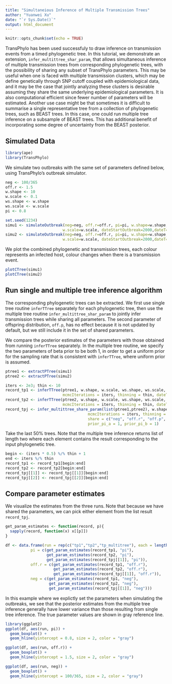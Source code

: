 ```yaml
---
title: "Simultaneious Inference of Multiple Transmission Trees"
author: "Yuanwei Xu"
date: "`r Sys.Date()`"
output: html_document
---
```


```r
knitr::opts_chunk$set(echo = TRUE)
```

TransPhylo has been used successfuly to draw inference on transmission events from a timed phylogenetic tree. In this tutorial, we demonstrate an extension, `infer_multittree_shar_param`, that allows simultaneous inference of multiple transmission trees from corresponding phylogenetic trees, with the possibility of sharing any subset of TransPhylo parameters. This may be useful when one is faced with multiple transmission clusters, which may be define genetically through SNP cutoff coupled with epidemiological data, and it may be the case that jointly analyzing these clusters is desirable assuming they share the same underlying epidemiological parameters. It is also computational efficient since fewer number of parameters will be estimated. Another use case might be that sometimes it is difficult to summarise a single representative tree from a collection of phylogenetic trees, such as BEAST trees. In this case, one could run multiple tree inference on a subsample of BEAST trees. This has additional benefit of incorporating some degree of uncertainty from the BEAST posterior.


## Simulated Data

```r
library(ape)
library(TransPhylo)
```

We simulate two outbreaks with the same set of parameters defined below, using TransPhylo's outbreak simulator. 

```r
neg <- 100/365
off.r <- 1.5
w.shape <- 10
w.scale <- 0.1
ws.shape <- w.shape
ws.scale <- w.scale
pi <- 0.8

set.seed(1234)
simu1 <- simulateOutbreak(neg=neg, off.r=off.r, pi=pi, w.shape=w.shape,
                         w.scale=w.scale, dateStartOutbreak=2000,dateT=2005)
simu2 <- simulateOutbreak(neg=neg, off.r=off.r, pi=pi, w.shape=w.shape,
                         w.scale=w.scale, dateStartOutbreak=2000,dateT=2005)
```

We plot the combined phylogenetic and transmission trees, each colour represents an infected host, colour changes when there is a transmission event.
```r
plotCTree(simu1)
plotCTree(simu2)
```

## Run single and multiple tree inference algorithm

The corresponding phylogenetic trees can be extracted. We first use single tree routine `inferTTree` separately for each phylogenetic tree, then use the multiple tree routine `infer_multittree_shar_param` to jointly infer transmission trees while sharing all parameters. The second parameter of offspring distribution, `off.p`, has no effect because it is not updated by default, but we still include it in the set of shared parameters.   

We compare the posterior estimates of the parameters with those obtained from running `inferTTree` separately. In the multiple tree routine, we specify the two parameters of beta prior to be both 1, in order to get a uniform prior for the sampling rate that is consistent with `inferTTree`, where uniform prior is assumed.

```r
ptree1 <- extractPTree(simu1)
ptree2 <- extractPTree(simu2)

iters <- 2e3; thin <- 10
record_tp1 <- inferTTree(ptree1, w.shape, w.scale, ws.shape, ws.scale,
                         mcmcIterations = iters, thinning = thin, dateT = 2005)
record_tp2 <- inferTTree(ptree2, w.shape, w.scale, ws.shape, ws.scale,
                         mcmcIterations = iters, thinning = thin, dateT = 2005)
record_tpj <- infer_multittree_share_param(list(ptree1,ptree2), w.shape, w.scale, ws.shape, ws.scale, 
                                    mcmcIterations = iters, thinning = thin, dateT = 2005,
                                    share = c("neg", "off.r", "off.p", "pi"),
                                    prior_pi_a = 1, prior_pi_b = 1)
```

Take the last 50% trees. Note that the multiple tree inference returns list of length two where each element contains the result corresponding to the input phylogenetic tree.
```r
begin <- (iters * 0.5) %/% thin + 1
end <- iters %/% thin
record_tp1 <- record_tp1[begin:end]
record_tp2 <- record_tp2[begin:end]
record_tpj[[1]] <- record_tpj[[1]][begin:end]
record_tpj[[2]] <- record_tpj[[2]][begin:end]
```

## Compare parameter estimates

We visualize the estimates from the three runs. Note that because we have shared the parameters, we can pick either element from the list result `record_tpj`. 
```r
get_param_estimates <- function(record, p){
  sapply(record, function(x) x[[p]])
}

df <- data.frame(run = rep(c("tp1","tp2","tp_multitree"), each = length(record_tp1)),
           pi = c(get_param_estimates(record_tp1, "pi"),
                  get_param_estimates(record_tp2, "pi"),
                  get_param_estimates(record_tpj[[1]], "pi")),
           off.r = c(get_param_estimates(record_tp1, "off.r"),
                     get_param_estimates(record_tp2, "off.r"),
                     get_param_estimates(record_tpj[[1]], "off.r")),
           neg = c(get_param_estimates(record_tp1, "neg"),
                   get_param_estimates(record_tp2, "neg"),
                   get_param_estimates(record_tpj[[1]], "neg")))
```


In this example where we explictly set the parameters when simulating the outbreaks, we see that the posterior estimates from the multiple tree inference generally have lower variance than those resulting from single tree inference. The true parameter values are shown in gray reference line.
```r
library(ggplot2)
ggplot(df, aes(run, pi)) +
  geom_boxplot() +
  geom_hline(yintercept = 0.8, size = 2, color = "gray")
```

```r
ggplot(df, aes(run, off.r)) +
  geom_boxplot() +
  geom_hline(yintercept = 1.5, size = 2, color = "gray")
```

```r
ggplot(df, aes(run, neg)) +
  geom_boxplot() +
  geom_hline(yintercept = 100/365, size = 2, color = "gray")
```

